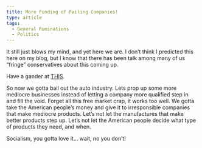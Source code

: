 ```yaml
---
title: More Funding of Failing Companies!
type: article
tags:
  - General Ruminations
  - Politics
---
```


It still just blows my mind, and yet here we are. I don’t think I predicted this here on my blog, but I know that there has been talk among many of us “fringe” conservatives about this coming up.

Have a gander at [THIS](http://www.washingtonpost.com/wp-dyn/content/article/2008/11/08/AR2008110802000_pf.html).

So now we gotta bail out the auto industry. Lets prop up some more mediocre businesses instead of letting a company more qualified step in and fill the void. Forget all this free market crap, it works too well. We gotta take the American people’s money and give it to irresponsible companies that make mediocre products. Let’s not let the manufactures that make better products step up. Let’s not let the American people decide what type of products they need, and when.

Socialism, you gotta love it… wait, no you don’t!
